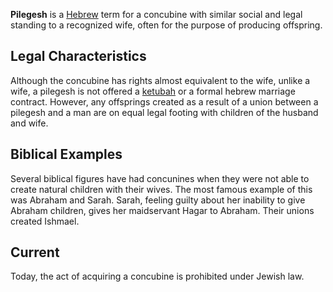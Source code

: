 '''Pilegesh''' is a [[Hebrew language|Hebrew]] term for a concubine with similar social and legal standing to a recognized wife, often for the purpose of producing offspring.

==Legal Characteristics==
Although the concubine has rights almost equivalent to the wife, unlike a wife, a pilegesh is not offered a [[ketubah]] or a formal hebrew marriage contract. However, any offsprings created as a result of a union between a pilegesh and a man are on equal legal footing with children of the husband and wife.

==Biblical Examples==
Several biblical figures have had concunines when they were not able to create natural children with their wives. The most famous example of this was Abraham and Sarah. Sarah, feeling guilty about her inability to give Abraham children, gives her maidservant Hagar to Abraham. Their unions created Ishmael. 

==Current==
Today, the act of acquiring a concubine is prohibited under Jewish law.

{{Vocab-stub}}
{{HeBible-stub}}
{{wikify}}